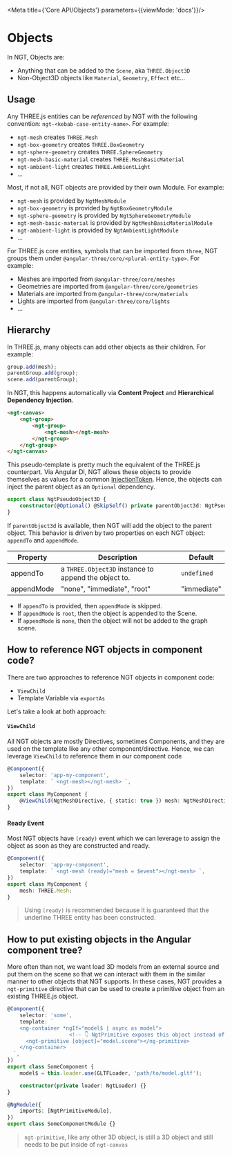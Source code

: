 
<Meta title={'Core API/Objects'} parameters={{viewMode: 'docs'}}/>

# Objects

In NGT, Objects are:

-   Anything that can be added to the `Scene`, aka `THREE.Object3D`
-   Non-Object3D objects like `Material`, `Geometry`, `Effect` etc...

## Usage

Any THREE.js entities can be _referenced_ by NGT with the following convention: `ngt-<kebab-case-entity-name>`. For example:

-   `ngt-mesh` creates `THREE.Mesh`
-   `ngt-box-geometry` creates `THREE.BoxGeometry`
-   `ngt-sphere-geometry` creates `THREE.SphereGeometry`
-   `ngt-mesh-basic-material` creates `THREE.MeshBasicMaterial`
-   `ngt-ambient-light` creates `THREE.AmbientLight`
-   ...

Most, if not all, NGT objects are provided by their own Module. For example:

-   `ngt-mesh` is provided by `NgtMeshModule`
-   `ngt-box-geometry` is provided by `NgtBoxGeometryModule`
-   `ngt-sphere-geometry` is provided by `NgtSphereGeometryModule`
-   `ngt-mesh-basic-material` is provided by `NgtMeshBasicMaterialModule`
-   `ngt-ambient-light` is provided by `NgtAmbientLightModule`
-   ...

For THREE.js core entities, symbols that can be imported from `three`, NGT groups them under `@angular-three/core/<plural-entity-type>`. For example:

-   Meshes are imported from `@angular-three/core/meshes`
-   Geometries are imported from `@angular-three/core/geometries`
-   Materials are imported from `@angular-three/core/materials`
-   Lights are imported from `@angular-three/core/lights`
-   ...

## Hierarchy

In THREE.js, many objects can add other objects as their children. For example:

```ts
group.add(mesh);
parentGroup.add(group);
scene.add(parentGroup);
```

In NGT, this happens automatically via **Content Project** and **Hierarchical Dependency Injection**.

```html
<ngt-canvas>
    <ngt-group>
        <ngt-group>
            <ngt-mesh></ngt-mesh>
        </ngt-group>
    </ngt-group>
</ngt-canvas>
```

This pseudo-template is pretty much the equivalent of the THREE.js counterpart. Via Angular DI, NGT allows these objects to provide themselves as values for a common [InjectionToken](https://angular.io/api/core/InjectionToken). Hence, the objects can inject the parent object as an `Optional` dependency.

```ts
export class NgtPseudoObject3D {
    constructor(@Optional() @SkipSelf() private parentObject3d: NgtPseudoObject3D) {}
}
```

If `parentObject3d` is available, then NGT will add the object to the parent object. This behavior is driven by two properties on each NGT object: `appendTo` and `appendMode`.

| Property   | Description                                          | Default     |
| ---------- | ---------------------------------------------------- | ----------- |
| appendTo   | a `THREE.Object3D` instance to append the object to. | `undefined` |
| appendMode | "none", "immediate", "root"                          | "immediate" |

-   If `appendTo` is provided, then `appendMode` is skipped.
-   If `appendMode` is `root`, then the object is appended to the Scene.
-   If `appendMode` is `none`, then the object will not be added to the graph scene.

## How to reference NGT objects in component code?

There are two approaches to reference NGT objects in component code:

-   `ViewChild`
-   Template Variable via `exportAs`

Let's take a look at both approach:

#### `ViewChild`

All NGT objects are mostly Directives, sometimes Components, and they are used on the template like any other component/directive. Hence, we can leverage `ViewChild` to reference them in our component code

```ts
@Component({
    selector: 'app-my-component',
    template: ` <ngt-mesh></ngt-mesh> `,
})
export class MyComponent {
    @ViewChild(NgtMeshDirective, { static: true }) mesh: NgtMeshDirective;
}
```

#### Ready Event

Most NGT objects have `(ready)` event which we can leverage to assign the object as soon as they are constructed and ready.

```ts
@Component({
    selector: 'app-my-component',
    template: ` <ngt-mesh (ready)="mesh = $event"></ngt-mesh> `,
})
export class MyComponent {
    mesh: THREE.Mesh;
}
```

> Using `(ready)` is recommended because it is guaranteed that the underline THREE entity has been constructed.

## How to put existing objects in the Angular component tree?

More often than not, we want load 3D models from an external source and put them on the scene so that we can interact with them in the similar manner to other objects that NGT supports. In these cases, NGT provides a `ngt-primitive` directive that can be used to create a primitive object from an existing THREE.js object.

```ts
@Component({
    selector: 'some',
    template: `
    <ng-container *ngIf="model$ | async as model">
                    <!-- 👇 NgtPrimitive exposes this object instead of itself like a NgtMesh -->
      <ngt-primitive [object]="model.scene"></ng-primitive>
    </ng-container>
  `,
})
export class SomeComponent {
    model$ = this.loader.use(GLTFLoader, 'path/to/model.gltf');

    constructor(private loader: NgtLoader) {}
}

@NgModule({
    imports: [NgtPrimitiveModule],
})
export class SomeComponentModule {}
```

> `ngt-primitive`, like any other 3D object, is still a 3D object and still needs to be put inside of `ngt-canvas`
